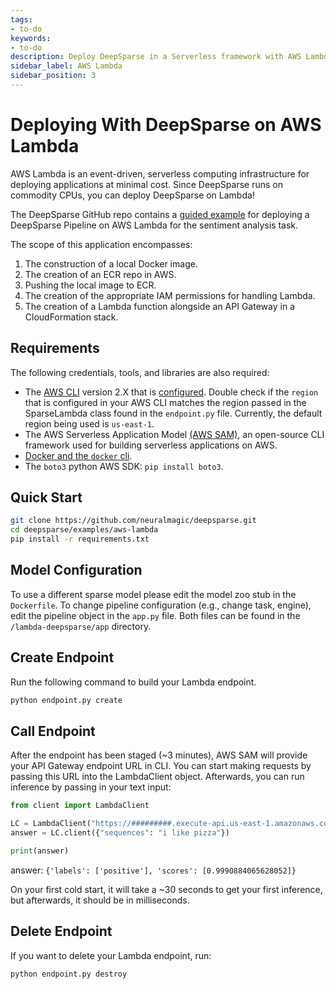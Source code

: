 ```yaml
---
tags:
- to-do
keywords:
- to-do
description: Deploy DeepSparse in a Serverless framework with AWS Lambda.
sidebar_label: AWS Lambda
sidebar_position: 3
---
```


# Deploying With DeepSparse on AWS Lambda

AWS Lambda is an event-driven, serverless computing infrastructure for deploying applications at minimal cost. Since
DeepSparse runs on commodity CPUs, you can deploy DeepSparse on Lambda!

The DeepSparse GitHub repo contains a [guided example](https://github.com/neuralmagic/deepsparse/tree/main/examples/aws-lambda) 
for deploying a DeepSparse Pipeline on AWS Lambda for the sentiment analysis task.

The scope of this application encompasses:
1. The construction of a local Docker image.
2. The creation of an ECR repo in AWS.
3. Pushing the local image to ECR.
4. The creation of the appropriate IAM permissions for handling Lambda.
5. The creation of a Lambda function alongside an API Gateway in a CloudFormation stack. 

## Requirements
The following credentials, tools, and libraries are also required:
* The [AWS CLI](https://docs.aws.amazon.com/cli/latest/userguide/getting-started-install.html) version 2.X that is [configured](https://docs.aws.amazon.com/cli/latest/userguide/cli-configure-quickstart.html). Double check if the `region` that is configured in your AWS CLI matches the region passed in the SparseLambda class found in the `endpoint.py` file. Currently, the default region being used is `us-east-1`.
* The AWS Serverless Application Model [(AWS SAM)](https://docs.aws.amazon.com/serverless-application-model/latest/developerguide/what-is-sam.html), an open-source CLI framework used for building serverless applications on AWS.
* [Docker and the `docker` cli](https://docs.docker.com/get-docker/).
* The `boto3` python AWS SDK: `pip install boto3`.

## Quick Start

```bash 
git clone https://github.com/neuralmagic/deepsparse.git
cd deepsparse/examples/aws-lambda
pip install -r requirements.txt
```
## Model Configuration

To use a different sparse model please edit the model zoo stub in the `Dockerfile`. 
To change pipeline configuration (e.g., change task, engine), edit the pipeline object in the `app.py` file. Both files can be found in the `/lambda-deepsparse/app` directory.

## Create Endpoint

Run the following command to build your Lambda endpoint.

```bash
python endpoint.py create
```
## Call Endpoint

After the endpoint has been staged (~3 minutes), AWS SAM will provide your API Gateway endpoint URL in CLI. You can start making requests by passing this URL into the LambdaClient object. Afterwards, you can run inference by passing in your text input:

```python
from client import LambdaClient

LC = LambdaClient("https://#########.execute-api.us-east-1.amazonaws.com/inference")
answer = LC.client({"sequences": "i like pizza"})

print(answer)
```

answer: `{'labels': ['positive'], 'scores': [0.9990884065628052]}`

On your first cold start, it will take a ~30 seconds to get your first inference, but afterwards, it should be in milliseconds.

## Delete Endpoint

If you want to delete your Lambda endpoint, run:

```bash
python endpoint.py destroy
```
